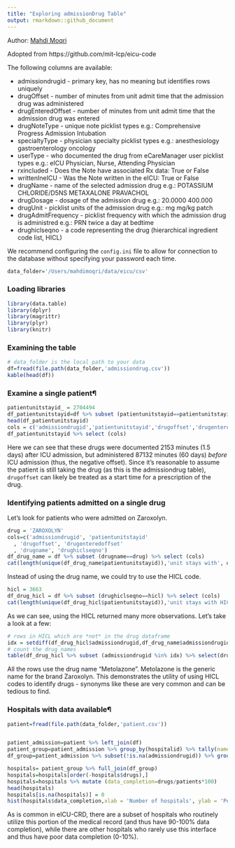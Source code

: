 ```yaml
---
title: "Exploring admissionDrug Table"
output: rmarkdown::github_document
---
```

Author: [Mahdi Moqri](https://www.moqri.com/)

Adopted from https://github.com/mit-lcp/eicu-code

The following columns are available:

* admissiondrugid - primary key, has no meaning but identifies rows uniquely
* drugOffset - number of minutes from unit admit time that the admission drug was administered
* drugEnteredOffset - number of minutes from unit admit time that the admission drug was entered
* drugNoteType - unique note picklist types e.g.: Comprehensive Progress Admission Intubation
* specialtyType - physician specialty picklist types e.g.: anesthesiology gastroenterology oncology
* userType - who documented the drug from eCareManager user picklist types e.g.: eICU Physician, Nurse, Attending Physician
* rxincluded - Does the Note have associated Rx data: True or False
* writtenIneICU - Was the Note written in the eICU: True or False
* drugName - name of the selected admission drug e.g.: POTASSIUM CHLORIDE/D5NS METAXALONE PRAVACHOL
* drugDosage - dosage of the admission drug e.g.: 20.0000 400.000
* drugUnit - picklist units of the admission drug e.g.: mg mg/kg patch
* drugAdmitFrequency - picklist frequency with which the admission drug is administred e.g.: PRN twice a day at bedtime
* drughiclseqno - a code representing the drug (hierarchical ingredient code list, HICL)

We recommend configuring the `config.ini` file to allow for connection to the database without specifying your password each time.

```r
data_folder='/Users/mahdimoqri/data/eicu/csv'
```

### Loading libraries
```r
library(data.table)
library(dplyr)
library(magrittr)
library(plyr)
library(knitr)
```

### Examining the table
```r
# data_folder is the local path to your data
df=fread(file.path(data_folder,'admissiondrug.csv'))
kable(head(df))
```


### Examine a single patient¶
```r
patientunitstayid_ = 2704494
df_patientunitstayid=df %>% subset (patientunitstayid==patientunitstayid_)
head(df_patientunitstayid)
cols = c('admissiondrugid','patientunitstayid','drugoffset','drugenteredoffset','drugname','drughiclseqno')
df_patientunitstayid %>% select (cols)
```

Here we can see that these drugs were documented 2153 minutes (1.5 days) after ICU admission, but administered 87132 minutes (60 days) *before* ICU admission (thus, the negative offset). Since it's reasonable to assume the patient is still taking the drug (as this is the admissiondrug table), `drugoffset` can likely be treated as a start time for a prescription of the drug.

### Identifying patients admitted on a single drug
Let's look for patients who were admitted on Zaroxolyn.

```r
drug = 'ZAROXOLYN'
cols=c('admissiondrugid', 'patientunitstayid'
  , 'drugoffset', 'drugenteredoffset'
  , 'drugname', 'drughiclseqno')
df_drug_name = df %>% subset (drugname==drug) %>% select (cols)
cat(length(unique(df_drug_name$patientunitstayid)),'unit stays with', drug)
```

Instead of using the drug name, we could try to use the HICL code.

```r
hicl = 3663
df_drug_hicl = df %>% subset (drughiclseqno==hicl) %>% select (cols)
cat(length(unique(df_drug_hicl$patientunitstayid)),'unit stays with HICL =', hicl)
```


As we can see, using the HICL returned many more observations. Let's take a look at a few:

```r
# rows in HICL which are *not* in the drug dataframe
idx = setdiff(df_drug_hicl$admissiondrugid,df_drug_name$admissiondrugid)
# count the drug names
table(df_drug_hicl %>% subset (admissiondrugid %in% idx) %>% select(drugname))
```

All the rows use the drug name "Metolazone". Metolazone is the generic name for the brand Zaroxolyn. This demonstrates the utility of using HICL codes to identify drugs - synonyms like these are very common and can be tedious to find.

### Hospitals with data available¶
```r
patient=fread(file.path(data_folder,'patient.csv'))


patient_admission=patient %>% left_join(df) 
patient_group=patient_admission %>% group_by(hospitalid) %>% tally(name = "patients")
df_group=patient_admission %>% subset(!is.na(admissiondrugid)) %>% group_by(hospitalid) %>% tally(name = "drugs")

hospitals= patient_group %>% full_join(df_group)
hospitals=hospitals[order(-hospitals$drugs),]
hospitals=hospitals %>% mutate (data_completion=drugs/patients*100)
head(hospitals)
hospitals[is.na(hospitals)] = 0
hist(hospitals$data_completion,xlab = 'Number of hospitals', ylab = 'Percent of patients with data')
```

As is common in eICU-CRD, there are a subset of hospitals who routinely utilize this portion of the medical record (and thus have 90-100% data completion), while there are other hospitals who rarely use this interface and thus have poor data completion (0-10%).

